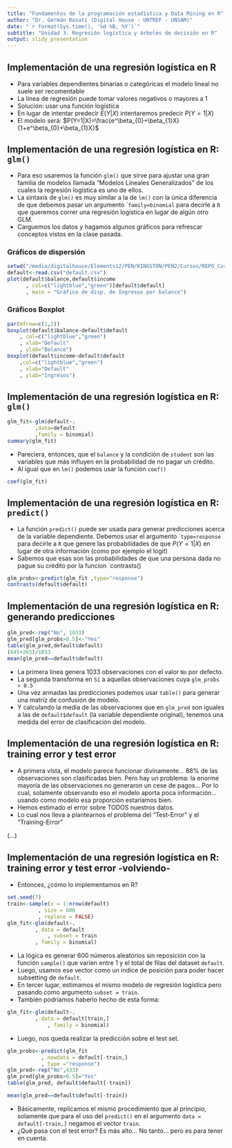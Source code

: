 ```yaml
---
title: "Fundamentos de la programación estadística y Data Mining en R"
author: "Dr. Germán Rosati (Digital House - UNTREF - UNSAM)"
date: "`r format(Sys.time(), '%d %B, %Y')`"
subtitle: "Unidad 3. Regresión logística y árboles de decisión en R"
output: slidy_presentation
---
```


## Implementación de una regresión logística en R
* Para variables dependientes binarias o categóricas el modelo lineal no suele ser recomentable
* La línea de regresión puede tomar valores negativos o mayores a 1
* Solución: usar una función logística
* En lugar de intentar predecir $E(Y|X)$ intentaremos predecir $P(Y=1|X)$
* El modelo será: $P(Y=1|X)=\frac{e^\beta_{0}+\beta_{1}X}{1+e^\beta_{0}+\beta_{1}X}$

## Implementación de una regresión logística en R: `glm()`
* Para eso usaremos la función `glm()` que sirve para ajustar una gran familia de modelos llamada "Modelos Lineales Generalizados" de los cuales la regresión logística es uno de ellos.
* La sintaxis de `glm()` es muy similar a la de `lm()` con la única diferencia de que debemos pasar un argumento ``family=binomial` para decirle a `R` que queremos correr una regresión logística en lugar de algún otro GLM.
* Carguemos los datos y hagamos algunos gráficos para refrescar conceptos vistos en la clase pasada.

### Gráficos de dispersión
```r
setwd("/media/digitalhouse/Elements12/PEN/KINGSTON/PEN2/Cursos/REPO_Curso_Fund_Prog_R/Data")
default<-read.csv("default.csv")
plot(default$balance,default$income
      , col=c("lightblue","green")[default$default]
      , main = "Gráfico de disp. de Ingresos por balance")
```

### Gráficos Boxplot
```r
par(mfrow=c(1,2))
boxplot(default$balance~default$default
	, col=c("lightblue","green")
	, xlab="Default"
	, ylab="Balance")
boxplot(default$income~default$default
	,col=c("lightblue","green")
	, xlab="Default"
	, ylab="Ingresos")
```

## Implementación de una regresión logística en R: `glm()`
```r
glm_fit<-glm(default~.
	     ,data=default
	     ,family = binomial)
summary(glm_fit)
```
* Pareciera, entonces, que el `balance` y la condición de `student` son las variables que más influyen en la probabilidad de no pagar un crédito.
* Al igual que en `lm()` podemos usar la función `coef()`
```r
coef(glm_fit)
```

## Implementación de una regresión logística en R: `predict()` 
* La función `predict()` puede ser usada para generar predicciones acerca de la variable dependiente. Debemos usar el argumento ``type=response` para decirle a `R` que genere las probabilidades de que $P(Y=1|X)$ en lugar de otra información (como por ejemplo el logit)	
* Sabemos que esas son las probabilidades de que una persona dada no pague su crédito por la funcion `contrasts()
```r
glm_probs<-predict(glm_fit ,type="response")
contrasts(default$default)
```

## Implementación de una regresión logística en R: generando predicciones
```r
glm_pred<-rep("No", 1033)
glm_pred[glm_probs>0.5]<-"Yes"
table(glm_pred,default$default)
(645+265)/1033
mean(glm_pred==default$default)
```
* La primera línea genera 1033 observaciones con el valor `No` por defecto.
* La segunda transforma en `Sí` a aquellas observaciones cuya `glm_probs > 0.5`	
* Una vez armadas las predicciones podemos usar `table()` para generar una matriz de confusión de modelo.
* Y calculando la media de las observaciones que en `glm_pred` son iguales a las de `default$default` (la variable dependiente original), tenemos una medida del error de clasificación del modelo.

## Implementación de una regresión logística en R: training error y test error
* A primera vista, el modelo parece funcionar divinamente... 88% de las observaciones son clasificadas bien. Pero hay un problema: la enorme mayoría de las observaciones no generaron un cese de pagos... Por lo cual, solamente observando eso el modelo aporta poca información... usando como modelo esa proporción estaríamos bien.
* Hemos estimado el error sobre TODOS nuestros datos.
* Lo cual nos lleva a plantearnos el problema del "Test-Error" y el "Training-Error"

(...)

## Implementación de una regresión logística en R: training error y test error -volviendo-
* Entonces, ¿cómo lo implementamos en R?
```r
set.seed(7)
train<-sample(x = 1:nrow(default)
	      , size = 600
	      , replace = FALSE)
glm_fit<-glm(default~.
	     , data = default
             , subset = train
	     , family = binomial)
```
* La lógica es generar 600 números aleatorios sin reposición con la función `sample()` que varíen entre 1 y el total de filas del dataset `default`.
* Luego, usamos ese vector como un índice de posición para poder hacer subsetting de `default`.
* En tercer lugar, estimamos el mismo modelo de regresión logística pero pasando como argumento `subset = train`. 
* También podríamos haberlo hecho de esta forma:
```r
glm_fit<-glm(default~.
	     , data = default[train,]
             , family = binomial)
```
* Luego, nos queda realizar la predicción sobre el test set.
```r
glm_probs<-predict(glm_fit 
		   , newdata = default[-train,]
		   , type ="response")
glm_pred<-rep("No",433)
glm_pred[glm_probs>0.5]="Yes"
table(glm_pred, default$default[-train])

mean(glm_pred==default$default[-train])
```
* Básicamente, replicamos el mismo procedimiento que al principio, solamente que para el uso del `predict()` en el argumento `data = default[-train,]` negamos el vector `train`. 
* ¿Qué pasa con el test error? Es más alto... No tanto... pero es para tener en cuenta.